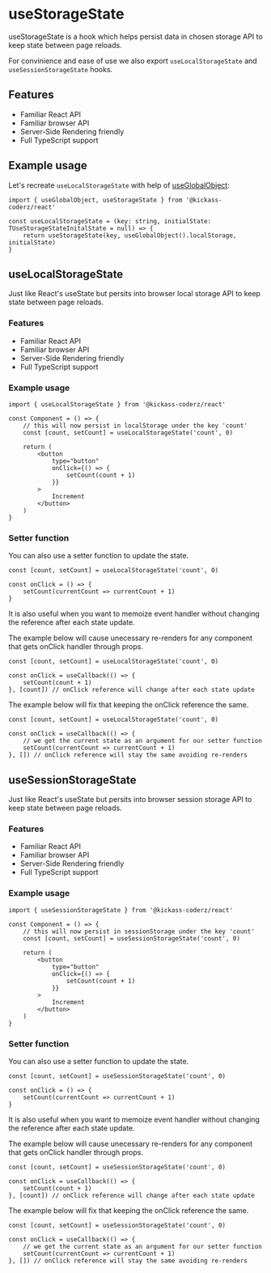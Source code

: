 # useStorageState

useStorageState is a hook which helps persist data in chosen storage API to keep state between page
reloads.

For convinience and ease of use we also export `useLocalStorageState` and `useSessionStorageState` hooks.

## Features

-   Familiar React API
-   Familiar browser API
-   Server-Side Rendering friendly
-   Full TypeScript support

## Example usage

Let's recreate `useLocalStorageState` with help of [useGlobalObject](/docs/react/use-global-object):

```tsx
import { useGlobalObject, useStorageState } from '@kickass-coderz/react'

const useLocalStorageState = (key: string, initialState: TUseStorageStateInitalState = null) => {
    return useStorageState(key, useGlobalObject().localStorage, initialState)
}
```

## useLocalStorageState

Just like React's useState but persits into browser local storage API to keep state between page reloads.

### Features

-   Familiar React API
-   Familiar browser API
-   Server-Side Rendering friendly
-   Full TypeScript support

### Example usage

```tsx
import { useLocalStorageState } from '@kickass-coderz/react'

const Component = () => {
    // this will now persist in localStorage under the key 'count'
    const [count, setCount] = useLocalStorageState('count', 0)

    return (
        <button
            type="button"
            onClick={() => {
                setCount(count + 1)
            }}
        >
            Increment
        </button>
    )
}
```

### Setter function

You can also use a setter function to update the state.

```tsx
const [count, setCount] = useLocalStorageState('count', 0)

const onClick = () => {
    setCount(currentCount => currentCount + 1)
}
```

It is also useful when you want to memoize event handler without changing the reference
after each state update.

The example below will cause unecessary re-renders for any component that gets onClick handler through props.

```tsx
const [count, setCount] = useLocalStorageState('count', 0)

const onClick = useCallback(() => {
    setCount(count + 1)
}, [count]) // onClick reference will change after each state update
```

The example below will fix that keeping the onClick reference the same.

```tsx
const [count, setCount] = useLocalStorageState('count', 0)

const onClick = useCallback(() => {
    // we get the current state as an argument for our setter function
    setCount(currentCount => currentCount + 1)
}, []) // onClick reference will stay the same avoiding re-renders
```

## useSessionStorageState

Just like React's useState but persits into browser session storage API to keep state between page reloads.

### Features

-   Familiar React API
-   Familiar browser API
-   Server-Side Rendering friendly
-   Full TypeScript support

### Example usage

```tsx
import { useSessionStorageState } from '@kickass-coderz/react'

const Component = () => {
    // this will now persist in sessionStorage under the key 'count'
    const [count, setCount] = useSessionStorageState('count', 0)

    return (
        <button
            type="button"
            onClick={() => {
                setCount(count + 1)
            }}
        >
            Increment
        </button>
    )
}
```

### Setter function

You can also use a setter function to update the state.

```tsx
const [count, setCount] = useSessionStorageState('count', 0)

const onClick = () => {
    setCount(currentCount => currentCount + 1)
}
```

It is also useful when you want to memoize event handler without changing the reference
after each state update.

The example below will cause unecessary re-renders for any component that gets onClick handler through props.

```tsx
const [count, setCount] = useSessionStorageState('count', 0)

const onClick = useCallback(() => {
    setCount(count + 1)
}, [count]) // onClick reference will change after each state update
```

The example below will fix that keeping the onClick reference the same.

```tsx
const [count, setCount] = useSessionStorageState('count', 0)

const onClick = useCallback(() => {
    // we get the current state as an argument for our setter function
    setCount(currentCount => currentCount + 1)
}, []) // onClick reference will stay the same avoiding re-renders
```
